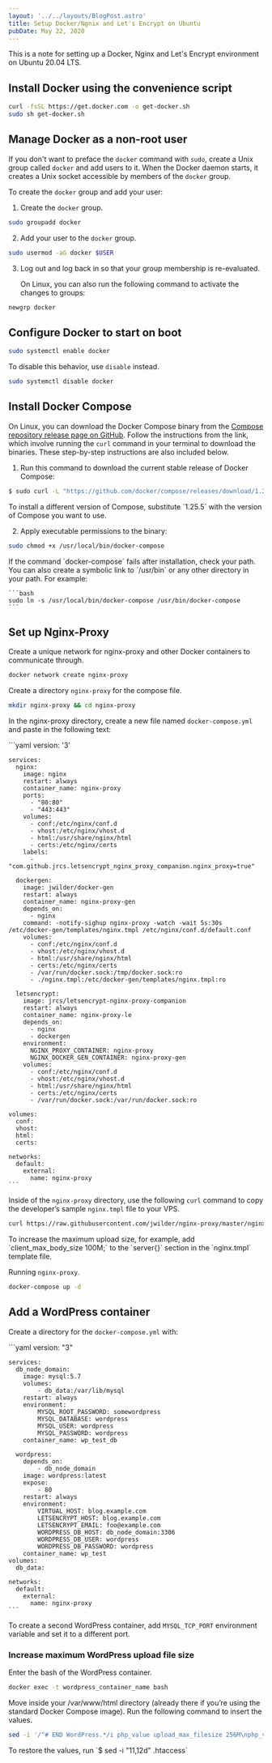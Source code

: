 ```yaml
---
layout: '../../layouts/BlogPost.astro'
title: Setup Docker/Ngnix and Let's Encrypt on Ubuntu
pubDate: May 22, 2020
---
```



This is a note for setting up a Docker, Nginx and Let's Encrypt environment on
Ubuntu 20.04 LTS.

## Install Docker using the convenience script

```bash
curl -fsSL https://get.docker.com -o get-docker.sh
sudo sh get-docker.sh
```

## Manage Docker as a non-root user

If you don't want to preface the `docker` command with `sudo`, create a Unix
group called `docker` and add users to it. When the Docker daemon starts, it
creates a Unix socket accessible by members of the `docker` group.

To create the `docker` group and add your user:

1.  Create the `docker` group.

```bash
sudo groupadd docker
```

2.  Add your user to the `docker` group.

```bash
sudo usermod -aG docker $USER
```

3.  Log out and log back in so that your group membership is re-evaluated.
    
    On Linux, you can also run the following command to activate the changes to groups:
  
```bash
newgrp docker 
```

## Configure Docker to start on boot

```bash
sudo systemctl enable docker
```

To disable this behavior, use `disable` instead.

```bash
sudo systemctl disable docker
```

## Install Docker Compose

On Linux, you can download the Docker Compose binary from the
[Compose repository release page on GitHub](https://github.com/docker/compose/releases).
Follow the instructions from the link, which involve running the `curl` command
in your terminal to download the binaries. These step-by-step instructions are
also included below.

1.  Run this command to download the current stable release of Docker Compose:

```bash
$ sudo curl -L "https://github.com/docker/compose/releases/download/1.25.5/docker-compose-$(uname -s)-$(uname -m)" -o /usr/local/bin/docker-compose
```

<Aside type="note">
    To install a different version of Compose, substitute `1.25.5`
    with the version of Compose you want to use.
</Aside>

2.  Apply executable permissions to the binary:

``` bash
sudo chmod +x /usr/local/bin/docker-compose
```
    
<Aside type="note">
    If the command `docker-compose` fails after installation, check your
    path. You can also create a symbolic link to `/usr/bin` or any other
    directory in your path. For example:

    ```bash
    sudo ln -s /usr/local/bin/docker-compose /usr/bin/docker-compose
    ```
</Aside>

## Set up Nginx-Proxy

Create a unique network for nginx-proxy and other Docker containers to communicate through.

``` bash
docker network create nginx-proxy
```

Create a directory `nginx-proxy` for the compose file.

``` bash
mkdir nginx-proxy && cd nginx-proxy
```

In the nginx-proxy directory, create a new file named `docker-compose.yml` and paste in the following text:


<Aside type="note" title="example `docker-compose.yml` for nginx-proxy">
    ```yaml
    version: '3'

    services:
      nginx:
        image: nginx
        restart: always
        container_name: nginx-proxy
        ports:
          - "80:80"
          - "443:443"
        volumes:
          - conf:/etc/nginx/conf.d
          - vhost:/etc/nginx/vhost.d
          - html:/usr/share/nginx/html
          - certs:/etc/nginx/certs
        labels:
          - "com.github.jrcs.letsencrypt_nginx_proxy_companion.nginx_proxy=true"

      dockergen:
        image: jwilder/docker-gen
        restart: always
        container_name: nginx-proxy-gen
        depends_on:
          - nginx
        command: -notify-sighup nginx-proxy -watch -wait 5s:30s /etc/docker-gen/templates/nginx.tmpl /etc/nginx/conf.d/default.conf
        volumes:
          - conf:/etc/nginx/conf.d
          - vhost:/etc/nginx/vhost.d
          - html:/usr/share/nginx/html
          - certs:/etc/nginx/certs
          - /var/run/docker.sock:/tmp/docker.sock:ro
          - ./nginx.tmpl:/etc/docker-gen/templates/nginx.tmpl:ro

      letsencrypt:
        image: jrcs/letsencrypt-nginx-proxy-companion
        restart: always
        container_name: nginx-proxy-le
        depends_on:
          - nginx
          - dockergen
        environment:
          NGINX_PROXY_CONTAINER: nginx-proxy
          NGINX_DOCKER_GEN_CONTAINER: nginx-proxy-gen
        volumes:
          - conf:/etc/nginx/conf.d
          - vhost:/etc/nginx/vhost.d
          - html:/usr/share/nginx/html
          - certs:/etc/nginx/certs
          - /var/run/docker.sock:/var/run/docker.sock:ro

    volumes:
      conf:
      vhost:
      html:
      certs:

    networks:
      default:
        external:
          name: nginx-proxy
    ```
</Aside>

Inside of the `nginx-proxy` directory, use the following `curl` command to copy the developer’s sample `nginx.tmpl` file to your VPS.

```bash
curl https://raw.githubusercontent.com/jwilder/nginx-proxy/master/nginx.tmpl > nginx.tmpl
```


<Aside type="note" title="Increase upload file size">
To increase the maximum upload size, for example, add `client_max_body_size 100M;` to the `server{}` section in the `nginx.tmpl` template file.
</Aside>

Running `nginx-proxy`.

```bash
docker-compose up -d
```

## Add a WordPress container

Create a directory for the `docker-compose.yml` with:

<Aside type="note" title="example `docker-compose.yml` for WordPress container">
    ```yaml
    version: "3"

    services:
      db_node_domain:
        image: mysql:5.7
        volumes:
            - db_data:/var/lib/mysql
        restart: always
        environment:
            MYSQL_ROOT_PASSWORD: somewordpress
            MYSQL_DATABASE: wordpress
            MYSQL_USER: wordpress
            MYSQL_PASSWORD: wordpress
        container_name: wp_test_db

      wordpress:
        depends_on:
            - db_node_domain
        image: wordpress:latest
        expose:
            - 80
        restart: always
        environment:
            VIRTUAL_HOST: blog.example.com
            LETSENCRYPT_HOST: blog.example.com
            LETSENCRYPT_EMAIL: foo@example.com
            WORDPRESS_DB_HOST: db_node_domain:3306
            WORDPRESS_DB_USER: wordpress
            WORDPRESS_DB_PASSWORD: wordpress
        container_name: wp_test
    volumes:
      db_data:

    networks:
      default:
        external:
          name: nginx-proxy
    ```
</Aside>

To create a second WordPress container, add `MYSQL_TCP_PORT` environment variable and set it to a different port.

### Increase maximum WordPress upload file size

Enter the bash of the WordPress container.

```bash
docker exec -t wordpress_container_name bash
```

Move inside your /var/www/html directory (already there if you’re using the standard Docker Compose image). Run the following command to insert the values.

```bash
sed -i '/^# END WordPress.*/i php_value upload_max_filesize 256M\nphp_value post_max_size 256M' .htaccess
```

<Aside type="note">
    To restore the values, run `$ sed -i "11,12d" .htaccess`
</Aside>
